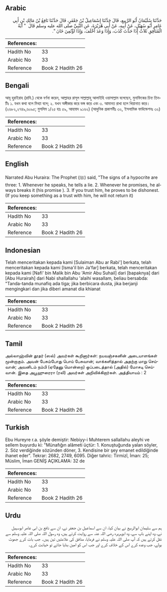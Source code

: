 ## Arabic


<div dir="rtl" lang="ar" style={{fontSize:'larger',backgroundColor:'#f8f9fa',padding:20}}>
حَدَّثَنَا سُلَيْمَانُ أَبُو الرَّبِيعِ، قَالَ حَدَّثَنَا إِسْمَاعِيلُ بْنُ جَعْفَرٍ، قَالَ حَدَّثَنَا نَافِعُ بْنُ مَالِكِ بْنِ أَبِي عَامِرٍ أَبُو سُهَيْلٍ، عَنْ أَبِيهِ، عَنْ أَبِي هُرَيْرَةَ، عَنِ النَّبِيِّ صلى الله عليه وسلم قَالَ ‏ "‏ آيَةُ الْمُنَافِقِ ثَلاَثٌ إِذَا حَدَّثَ كَذَبَ، وَإِذَا وَعَدَ أَخْلَفَ، وَإِذَا اؤْتُمِنَ خَانَ ‏"‏‏.‏
</div>
<div style={{backgroundColor:'#f8f9fa',padding:20, marginBottom: 10}}><table> <thead> <tr> <th>References:</th> <th></th> </tr> </thead> <tbody><tr><td>Hadith No</td><td>33</td></tr><tr><td>Arabic No</td><td>33</td></tr><tr><td>Reference</td><td>Book 2 Hadith 26</td></tr></tbody></table></div>

## Bengali


<div dir="ltr" lang="bn" style={{fontSize:'larger',backgroundColor:'#f8f9fa',padding:20}}>
আবূ হুরাইরাহ (রাযি.) থেকে বর্ণনা করেন, আল্লাহর রাসূল সাল্লাল্লাহু আলাইহি ওয়াসাল্লাম বলেছেন, মুনাফিকের চিহ্ন তিনটিঃ ১. যখন কথা বলে মিথ্যা বলে; ২. যখন অঙ্গীকার করে ভঙ্গ করে এবং ৩. আমানত রাখা হলে খিয়ানাত করে। (২৬৮২,২৭৪৯,৬০৯৫; মুসলিম ১/২৫ হাঃ ৫৯, আহমাদ ৯১৬২) (আধুনিক প্রকাশনীঃ ৩২, ইসলামিক ফাউন্ডেশনঃ ৩২)
</div>
<div style={{backgroundColor:'#f8f9fa',padding:20, marginBottom: 10}}><table> <thead> <tr> <th>References:</th> <th></th> </tr> </thead> <tbody><tr><td>Hadith No</td><td>33</td></tr><tr><td>Arabic No</td><td>33</td></tr><tr><td>Reference</td><td>Book 2 Hadith 26</td></tr></tbody></table></div>

## English


<div dir="ltr" lang="en" style={{fontSize:'larger',backgroundColor:'#f8f9fa',padding:20}}>
Narrated Abu Huraira: The Prophet (ﷺ) said, "The signs of a hypocrite are three: 1. Whenever he speaks, he tells a lie. 2. Whenever he promises, he always breaks it (his promise ). 3. If you trust him, he proves to be dishonest. (If you keep something as a trust with him, he will not return it)
</div>
<div style={{backgroundColor:'#f8f9fa',padding:20, marginBottom: 10}}><table> <thead> <tr> <th>References:</th> <th></th> </tr> </thead> <tbody><tr><td>Hadith No</td><td>33</td></tr><tr><td>Arabic No</td><td>33</td></tr><tr><td>Reference</td><td>Book 2 Hadith 26</td></tr></tbody></table></div>

## Indonesian


<div dir="ltr" lang="id" style={{fontSize:'larger',backgroundColor:'#f8f9fa',padding:20}}>
Telah menceritakan kepada kami [Sulaiman Abu ar Rabi'] berkata, telah menceritakan kepada kami [Isma'il bin Ja'far] berkata, telah menceritakan kepada kami [Nafi' bin Malik bin Abu 'Amir Abu Suhail] dari [bapaknya] dari [Abu Hurairah] dari Nabi shallallahu 'alaihi wasallam, beliau bersabda: "Tanda-tanda munafiq ada tiga; jika berbicara dusta, jika berjanji mengingkari dan jika diberi amanat dia khianat
</div>
<div style={{backgroundColor:'#f8f9fa',padding:20, marginBottom: 10}}><table> <thead> <tr> <th>References:</th> <th></th> </tr> </thead> <tbody><tr><td>Hadith No</td><td>33</td></tr><tr><td>Arabic No</td><td>33</td></tr><tr><td>Reference</td><td>Book 2 Hadith 26</td></tr></tbody></table></div>

## Tamil


<div dir="ltr" lang="ta" style={{fontSize:'larger',backgroundColor:'#f8f9fa',padding:20}}>
அல்லாஹ்வின் தூதர் (ஸல்) அவர்கள் கூறினார்கள்: நயவஞ்சகனின் அடையாளங்கள் மூன்றாகும். அவன் பேசும்போது பொய் பேசுவான்; வாக்களித்தால் அதற்கு மாறு செய்வான்; அவனிடம் நம்பி (ஏதேனு மொன்றை) ஒப்படைத்தால் (அதில்) மோசடி செய்வான். இதை அபூஹுரைரா (ரலி) அவர்கள் அறிவிக்கிறார்கள். அத்தியாயம் : 2
</div>
<div style={{backgroundColor:'#f8f9fa',padding:20, marginBottom: 10}}><table> <thead> <tr> <th>References:</th> <th></th> </tr> </thead> <tbody><tr><td>Hadith No</td><td>33</td></tr><tr><td>Arabic No</td><td>33</td></tr><tr><td>Reference</td><td>Book 2 Hadith 26</td></tr></tbody></table></div>

## Turkish


<div dir="ltr" lang="tr" style={{fontSize:'larger',backgroundColor:'#f8f9fa',padding:20}}>
Ebu Hureyre r.a. şöyle demiştir: Nebiyy-i Muhterem sallallahu aleyhi ve sellem buyurdu ki: "Münafığın alâmeti üçtür: 1. Konuştuğunda yalan söyler, 2. Söz verdiğinde sözünden döner, 3. Kendisine bir şey emanet edildiğinde ihanet eder". Tekrar: 2682, 2749, 6095. Diğer tahric: Tirmizî, İman: 25; Müslim, İman GENİŞ AÇIKLAMA: 32 de
</div>
<div style={{backgroundColor:'#f8f9fa',padding:20, marginBottom: 10}}><table> <thead> <tr> <th>References:</th> <th></th> </tr> </thead> <tbody><tr><td>Hadith No</td><td>33</td></tr><tr><td>Arabic No</td><td>33</td></tr><tr><td>Reference</td><td>Book 2 Hadith 26</td></tr></tbody></table></div>

## Urdu


<div dir="rtl" lang="ur" style={{fontSize:'larger',backgroundColor:'#f8f9fa',padding:20}}>
ہم سے سلیمان ابوالربیع نے بیان کیا، ان سے اسماعیل بن جعفر نے، ان سے نافع بن ابی عامر ابوسہیل نے، وہ اپنے باپ سے، وہ ابوہریرہ رضی اللہ عنہ سے روایت کرتے ہیں، وہ رسول اللہ صلی اللہ علیہ وسلم سے نقل کرتے ہیں کہ آپ صلی اللہ علیہ وسلم نے فرمایا، منافق کی علامتیں تین ہیں۔ جب بات کرے جھوٹ بولے، جب وعدہ کرے اس کے خلاف کرے اور جب اس کو امین بنایا جائے تو خیانت کرے۔
</div>
<div style={{backgroundColor:'#f8f9fa',padding:20, marginBottom: 10}}><table> <thead> <tr> <th>References:</th> <th></th> </tr> </thead> <tbody><tr><td>Hadith No</td><td>33</td></tr><tr><td>Arabic No</td><td>33</td></tr><tr><td>Reference</td><td>Book 2 Hadith 26</td></tr></tbody></table></div>